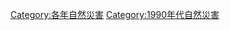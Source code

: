 {{Natural disasters by year | m=1 | c=9 | d=9 | y=4 }}
{{Commonscat|1994 natural disasters}}

[[Category:各年自然災害|Category:各年自然災害]]
[[Category:1990年代自然災害|Category:1990年代自然災害]]